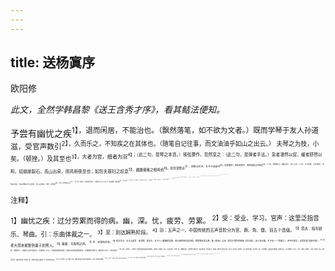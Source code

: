 ```yaml
---
---
---
```

title: 送杨寘序
---



欧阳修

*此文，全然学韩昌黎《送王含秀才序》，看其鲒法便知。*

予尝有幽忧之疾<sup>1】，退而闲居，不能治也。（飘然落笔，如不欲为文者。）既而学琴于友人孙道滋，受官声数引<sup>2】，久而乐之，不知疾之在其体也。（随笔自记往事，而文油油乎如山之出云。）
夫琴之为技，小矣。（顿挫。）及其至也<sup>3】，大者为宫，细者为羽<sup>4】；（此二句，是琴之本音。）操弦骤作，忽然变之：（此二句，是弹者手法。）急者凄然以促，缓者舒然以和。如崩崖裂石，高山出泉，而风雨夜至也；如怨夫寡妇之叹息<sup>5】，雌雄雍雍之相鸣也<sup>6】。其忧深思远<sup>7】，则舜与文王、孔子之遗音也<sup>8】；悲愁感愤，则伯奇孤子、屈原忠臣之所叹也<sup>9】。（一段，写琴极尽。）喜怒哀乐，动人心深；（二句，为下转笔，又作顿挫。）而纯古淡泊，与夫尧舜三代之言语、孔子之文章、《易》之忧患<sup>10】、《诗》之怨刺无以异<sup>11】。（妙，妙。如此写，方不是琵琶与筝。）其能听之以耳，应之以手，取其和者，道其湮郁<sup>12】，写其幽思<sup>13】3，则感人之际，亦有至者焉。（写琴至此。妙，妙。）
予友杨君<sup>14】，好学有文，（始入正事。一。）累以进士举不得志<sup>16】。（二。）及从荫调<sup>16】，为尉于剑浦<sup>17】。区区在东南数千里外，是其心固有不平者。（三。）且少又多疾，（四。）而南方少医药，（五。）风俗饮食异宜<sup>18】。（六。）以多疾之体，有不平之心，居异宜之俗，（好结束。）其能郁郁以久乎？（作序本怀只一句。）然欲平其心以养其疾<sup>19】，于琴亦将有得焉<sup>4】。故予作“琴说”以赠其行，且邀道滋酌酒、进琴以为别<sup>4】。（一结冷然。）

<sup>注释】

<sup>1】幽忧之疾：过分劳累而得的病。幽，深。忧，疲劳、劳累。
<sup>2】受：受业、学习。官声：这里泛指音乐、琴曲。引：乐曲体裁之一。
<sup>3】至：到达娴熟阶段。
<sup>4】羽：五声之一。中国传统的五声音阶分为官、商、角、徵、羽五个音级。
<sup>5】怨夫：指年龄老大而未能娶到妻子的男人。
<sup>6】雍雍：鸟和鸣之声。
<sup>7】忧：这里指忧虑。
<sup>8】舜与文王、孔子之遗音：传说舜、周文王、孔子三人都熟悉音律，善以琴声来述志抒情。舜曾弹五弦之琴，歌《南风》之诗；周文王曾作有琴曲《文王操》；诗三百五篇，孔子皆一—“弦歌之”，而平时讲学，也常常是“弦歌不衰”。
<sup>9】伯奇：西周时人，周宣王大臣兮伯吉父（尹吉甫）之子。兮伯奇很孝顺后母，但其父听信后妻的谗言，将伯奇赶出家门。伯奇伤心不已，投河自尽。
<sup>10】《易》之忧患：《周易》中所透露出来的忧虑感情。《周易》包括经（卦、爻及卦辞、爻辞）传（解释卦辞、爻辞的十篇文字）两大部分。传说文王（西伯）被纣王囚禁于羑（yōu）里而演《周易》。孔子奔走列国，困于陈、蔡，不受重用，最后返归鲁国。返鲁以后，孔子曾修订《诗》、《书》，编写《春秋》，还作《易传》等。《易》之忧患，指传说中的《周易》经、传的作者文王姬昌、孔子的忧虑之情。
<sup>11】《诗》之怨刺：指《诗经》中风、雅部分作品所包含的对黑暗势力、丑恶人事的批判精神。
<sup>12】道：同“导”。湮郁：阻塞、郁结在心中的忧思。
<sup>13】写；同“泻”。幽思：蕴藏于内心深处的思想感情。
<sup>14】杨君：即杨宾。杨寞，字审贤，少有文才，是欧阳修的友人。
<sup>15】累：多次。以进士举：参加科举（进士科）考试。
<sup>16】荫调：荫，凭借祖上官爵级别而得以授予一定的官职。调，改调他取。
<sup>17】尉：县尉。分管一县之军事。剑浦：县名。剑浦，即今福建省南平市，宋代南剑州州治曾设于此。
<sup>18】异宜：不适宜、不适应。
<sup>19】平：平静、安慰。
<sup>20】得：得益。
<sup>21】进琴：取琴弹奏的意思。